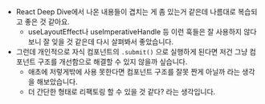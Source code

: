 -   React Deep Dive에서 나온 내용들이 겹치는 게 좀 있는거 같은데 나름대로 복습되고 좋은 것 같아요.
    -   useLayoutEffect나 useImperativeHandle 등 이런 훅들은 잘 사용하지 않다보니 잘 잊을 것 같은데 다시 살펴봐서 좋았습니다.
-   그런데 개인적으로 자식 컴포넌트의 `.submit()` 으로 실행하게 된다면 저건 그냥 컴포넌트 구조를 개선함으로 해결할 수 있지 않을까 싶습니다.
    -   애초에 저렇게밖에 사용 못한다면 컴포넌트 구조를 잘못 짠게 아닐까 라는 생각을 해보았습니다.
    -   더 간단한 형태로 리팩토링 할 수 있을 것 같다? 라는 생각입니다.

